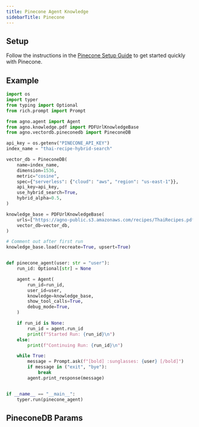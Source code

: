 ```yaml
---
title: Pinecone Agent Knowledge
sidebarTitle: Pinecone
---
```


## Setup

Follow the instructions in the [Pinecone Setup Guide](https://docs.pinecone.io/guides/get-started/quickstart) to get started quickly with Pinecone.

## Example

```python agent_with_knowledge.py
import os
import typer
from typing import Optional
from rich.prompt import Prompt

from agno.agent import Agent
from agno.knowledge.pdf import PDFUrlKnowledgeBase
from agno.vectordb.pineconedb import PineconeDB

api_key = os.getenv("PINECONE_API_KEY")
index_name = "thai-recipe-hybrid-search"

vector_db = PineconeDB(
    name=index_name,
    dimension=1536,
    metric="cosine",
    spec={"serverless": {"cloud": "aws", "region": "us-east-1"}},
    api_key=api_key,
    use_hybrid_search=True,
    hybrid_alpha=0.5,
)

knowledge_base = PDFUrlKnowledgeBase(
    urls=["https://agno-public.s3.amazonaws.com/recipes/ThaiRecipes.pdf"],
    vector_db=vector_db,
)

# Comment out after first run
knowledge_base.load(recreate=True, upsert=True)


def pinecone_agent(user: str = "user"):
    run_id: Optional[str] = None

    agent = Agent(
        run_id=run_id,
        user_id=user,
        knowledge=knowledge_base,
        show_tool_calls=True,
        debug_mode=True,
    )

    if run_id is None:
        run_id = agent.run_id
        print(f"Started Run: {run_id}\n")
    else:
        print(f"Continuing Run: {run_id}\n")

    while True:
        message = Prompt.ask(f"[bold] :sunglasses: {user} [/bold]")
        if message in ("exit", "bye"):
            break
        agent.print_response(message)


if __name__ == "__main__":
    typer.run(pinecone_agent)


```

## PineconeDB Params

<Snippet file="vectordb_pineconedb_params.mdx" />

